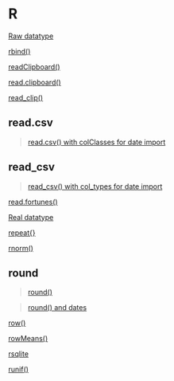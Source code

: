 # R {-}

[Raw datatype](https://linkedin-learning.pxf.io/rweekly_atomics)

[rbind()](https://linkedin-learning.pxf.io/rbind)

[readClipboard()](https://linkedin-learning.pxf.io/rweekly_clipboard)

[read.clipboard()](https://linkedin-learning.pxf.io/rweekly_clipboard)

[read_clip()](https://linkedin-learning.pxf.io/rweekly_clipboard)

## read.csv{-}

>[read.csv() with colClasses for date import](https://linkedin-learning.pxf.io/rdatesImportCSV)

## read_csv{-}

>[read_csv() with col_types for date import](https://linkedin-learning.pxf.io/rdatesImportCSV)

[read.fortunes()](https://linkedin-learning.pxf.io/rweekly_fun)

[Real datatype](https://linkedin-learning.pxf.io/rweekly_atomics)

[repeat{}](https://linkedin-learning.pxf.io/rweekly_repeatloop)

[rnorm()](https://linkedin-learning.pxf.io/rweekly_random)

## round{-}

> [round()](https://linkedin-learning.pxf.io/rweekly_round)

> [round() and dates](https://linkedin-learning.pxf.io/rdatesCutSeq)

[row()](https://linkedin-learning.pxf.io/rweekly_matrixRowColumn)

[rowMeans()](https://linkedin-learning.pxf.io/rweekly_colmeans)

[rsqlite](https://linkedin-learning.pxf.io/rweekly_rsqlite)

[runif()](https://linkedin-learning.pxf.io/rweekly_random)
